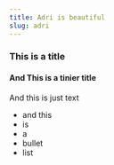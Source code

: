 ```yaml
---
title: Adri is beautiful
slug: adri
---
```


### This is a title

#### And This is a tinier title

And this is just text

- and this 
- is
- a
- bullet
- list
